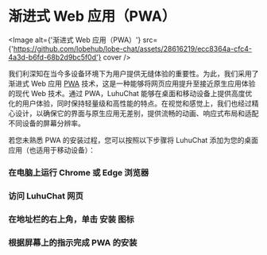 
# 渐进式 Web 应用（PWA）

<Image
  alt={'渐进式 Web 应用（PWA）'}
  src={'https://github.com/lobehub/lobe-chat/assets/28616219/ecc8364a-cfc4-4a3d-b6fd-68b2d9bc5f0d'}
  cover
/>

我们利深知在当今多设备环境下为用户提供无缝体验的重要性。为此，我们采用了渐进式 Web 应用 [PWA](https://support.google.com/chrome/answer/9658361) 技术，这是一种能够将网页应用提升至接近原生应用体验的现代 Web 技术。通过 PWA，LuhuChat 能够在桌面和移动设备上提供高度优化的用户体验，同时保持轻量级和高性能的特点。在视觉和感觉上，我们也经过精心设计，以确保它的界面与原生应用无差别，提供流畅的动画、响应式布局和适配不同设备的屏幕分辨率。

若您未熟悉 PWA 的安装过程，您可以按照以下步骤将 LuhuChat 添加为您的桌面应用（也适用于移动设备）：

<Steps>

### 在电脑上运行 Chrome 或 Edge 浏览器

### 访问 LuhuChat 网页

### 在地址栏的右上角，单击 <kbd>安装</kbd> 图标

### 根据屏幕上的指示完成 PWA 的安装

</Steps>
